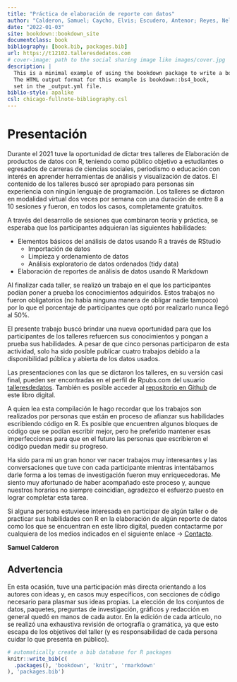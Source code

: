 ```yaml
--- 
title: "Práctica de elaboración de reporte con datos"
author: "Calderon, Samuel; Caycho, Elvis; Escudero, Antenor; Reyes, Nelly; Zúñiga, Leanna"
date: "2022-01-03"
site: bookdown::bookdown_site
documentclass: book
bibliography: [book.bib, packages.bib]
url: https://t12102.talleresdedatos.com
# cover-image: path to the social sharing image like images/cover.jpg
description: |
  This is a minimal example of using the bookdown package to write a book.
  The HTML output format for this example is bookdown::bs4_book,
  set in the _output.yml file.
biblio-style: apalike
csl: chicago-fullnote-bibliography.csl
---
```


# Presentación {-}

Durante el 2021 tuve la oportunidad de dictar tres talleres de Elaboración de productos de datos con R, teniendo como público objetivo a estudiantes o egresados de carreras de ciencias sociales, periodismo o educación con interés en aprender herramientas de análisis y visualización de datos. El contenido de los talleres buscó ser apropiado para personas sin experiencia con ningún lenguaje de programación. Los talleres se dictaron en modalidad virtual dos veces por semana con una duración de entre 8 a 10 sesiones y fueron, en todos los casos, completamente gratuitos.

A través del desarrollo de sesiones que combinaron teoría y práctica, se esperaba que los participantes adquieran las siguientes habilidades:

- Elementos básicos del análisis de datos usando R a través de RStudio
    - Importación de datos
    - Limpieza y ordenamiento de datos
    - Análisis exploratorio de datos ordenados (tidy data)
- Elaboración de reportes de análisis de datos usando R Markdown

Al finalizar cada taller, se realizó un trabajo en el que los participantes podían poner a prueba los conocimientos adquiridos. Estos trabajos no fueron obligatorios (no había ninguna manera de obligar nadie tampoco) por lo que el porcentaje de participantes que optó por realizarlo nunca llegó al 50%.

El presente trabajo buscó brindar una nueva oportunidad para que los participantes de los talleres refuercen sus conocimientos y pongan a prueba sus habilidades. A pesar de que cinco personas participaron de esta actividad, solo ha sido posible publicar cuatro trabajos debido a la disponibilidad pública y abierta de los datos usados.

Las presentaciones con las que se dictaron los talleres, en su versión casi final, pueden ser encontradas en el perfil de Rpubs.com del usuario [talleresdedatos](https://rpubs.com/talleresdedatos). También es posible acceder al [repositorio en Github](https://github.com/talleresdedatos/T1-2021_01) de este libro digital.

A quien lea esta compilación le hago recordar que los trabajos son realizados por personas que están en proceso de afianzar sus habilidades escribiendo código en R. Es posible que encuentren algunos bloques de código que se podían escribir mejor, pero he preferido mantener esas imperfecciones para que en el futuro las personas que escribieron el código puedan medir su progreso.

Ha sido para mi un gran honor ver nacer trabajos muy interesantes y las conversaciones que tuve con cada participante mientras intentábamos darle forma a los temas de investigación fueron muy enriquecedoras. Me siento muy afortunado de haber acompañado este proceso y, aunque nuestros horarios no siempre coincidían, agradezco el esfuerzo puesto en lograr completar esta tarea. 

Si alguna persona estuviese interesada en participar de algún taller o de practicar sus habilidades con R en la elaboración de algún reporte de datos como los que se encuentran en este libro digital, pueden contactarme por cualquiera de los medios indicados en el siguiente enlace -> [Contacto](https://www.samuelenrique.com/#contact).

**Samuel Calderon**

## Advertencia {-}

En esta ocasión, tuve una participación más directa orientando a los autores con ideas y, en casos muy específicos, con secciones de código necesario para plasmar sus ideas propias. La elección de los conjuntos de datos, paquetes, preguntas de investigación, gráficos y redacción en general quedó en manos de cada autor. En la edición de cada artículo, no se realizó una exhaustiva revisión de ortografía o gramática, ya que esto escapa de los objetivos del taller (y es responsabilidad de cada persona cuidar lo que presenta en público).

```r
# automatically create a bib database for R packages
knitr::write_bib(c(
  .packages(), 'bookdown', 'knitr', 'rmarkdown'
), 'packages.bib')
```
